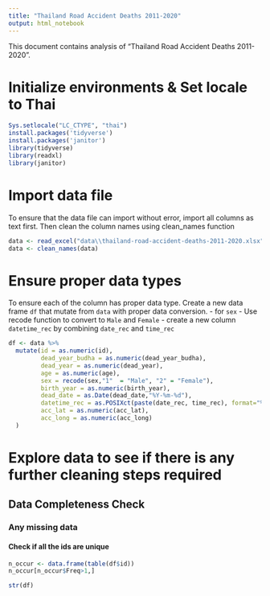 ---
title: "Thailand Road Accident Deaths 2011-2020"
output: html_notebook
---

This document contains analysis of "Thailand Road Accident Deaths 2011-2020". 

# Initialize environments & Set locale to Thai
```{r}
Sys.setlocale("LC_CTYPE", "thai")
install.packages('tidyverse')
install.packages('janitor')
library(tidyverse)
library(readxl)
library(janitor)
```

# Import data file
To ensure that the data file can import without error, import all columns as text first.
Then clean the column names using clean_names function
```{r}
data <- read_excel("data\\thailand-road-accident-deaths-2011-2020.xlsx", col_types = "text")
data <- clean_names(data)
```

# Ensure proper data types
To ensure each of the column has proper data type. 
Create a new data frame `df` that mutate from `data` with proper data conversion.
- for `sex` - Use recode function to convert to `Male` and `Female`
- create a new column `datetime_rec` by combining `date_rec` and `time_rec`

```{r}
df <- data %>% 
  mutate(id = as.numeric(id), 
         dead_year_budha = as.numeric(dead_year_budha),
         dead_year = as.numeric(dead_year),
         age = as.numeric(age),
         sex = recode(sex,"1"  = "Male", "2" = "Female"),
         birth_year = as.numeric(birth_year),
         dead_date = as.Date(dead_date,"%Y-%m-%d"),
         datetime_rec = as.POSIXct(paste(date_rec, time_rec), format="%Y-%m-%d %H:%M:%S"),
         acc_lat = as.numeric(acc_lat),
         acc_long = as.numeric(acc_long)
  )
```
# Explore data to see if there is any further cleaning steps required 
## Data Completeness Check
### Any missing data
#### Check if all the ids are unique
```{r}
n_occur <- data.frame(table(df$id))
n_occur[n_occur$Freq>1,]
```


 
```{r}
str(df)
```
